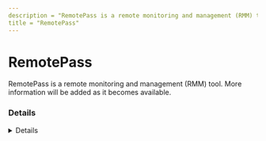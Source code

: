 ```yaml
---
description = "RemotePass is a remote monitoring and management (RMM) tool. More information will be added as it becomes available."
title = "RemotePass"
---
```




# RemotePass

RemotePass is a remote monitoring and management (RMM) tool. More information will be added as it becomes available.

### Details
<Details author={""}
         category={""}
         created={""}
         website={""}
         lastModified={""}
         privileges={""}
         free={ "" }
         verification={""}
/>

#### Installation Paths
<Card code={ ["remotepass-access.exe", "rpaccess.exe", "rpwhostscr.exe"] }/>





### Forensic Artifacts




#### Network Artifacts
<EuiSpacer size="xl"/>
<NetworkArtifactsTable data={ [{"Description": "Known remote domains", "Domains": ["remotepass.com"], "Ports": []}] }/>




### Detections
- Detects potential network activity of RemotePass RMM tool
  - [Sigma Rule](https://github.com/magicsword-io/LOLRMM/blob/main/detections/sigma/remotepass_network_sigma.yml)
- Detects potential processes activity of RemotePass RMM tool
  - [Sigma Rule](https://github.com/magicsword-io/LOLRMM/blob/main/detections/sigma/remotepass_processes_sigma.yml)

### References
- [https://www.remotepass.com/rpaccess.html - DOA as of 2024](https://www.remotepass.com/rpaccess.html - DOA as of 2024)

